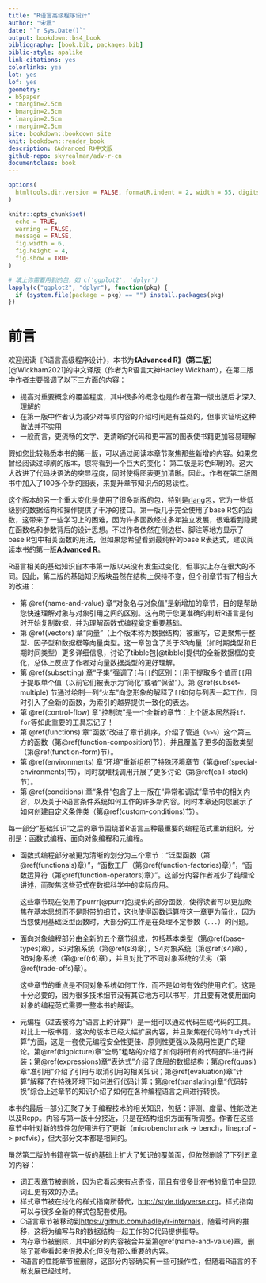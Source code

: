 ```yaml
--- 
title: "R语言高级程序设计"
author: "宋震"
date: "`r Sys.Date()`"
output: bookdown::bs4_book
bibliography: [book.bib, packages.bib]
biblio-style: apalike
link-citations: yes
colorlinks: yes
lot: yes
lof: yes
geometry:
- b5paper
- tmargin=2.5cm
- bmargin=2.5cm
- lmargin=2.5cm
- rmargin=2.5cm
site: bookdown::bookdown_site
knit: bookdown::render_book
description: 《Advanced R》中文版
github-repo: skyrealman/adv-r-cn
documentclass: book
---
```


```r
options(
  htmltools.dir.version = FALSE, formatR.indent = 2, width = 55, digits = 4
)

knitr::opts_chunk$set(
  echo = TRUE,
  warning = FALSE,
  message = FALSE,
  fig.width = 6,
  fig.height = 4,
  fig.show = TRUE
)

# 填上你需要用到的包，如 c('ggplot2', 'dplyr')
lapply(c("ggplot2", "dplyr"), function(pkg) {
  if (system.file(package = pkg) == "") install.packages(pkg)
})
```

# 前言 {-}

欢迎阅读《R语言高级程序设计》，本书为**《Advanced R》（第二版）**\index{Advanced R}[@Wickham2021]的中文译版（作者为R语言大神Hadley Wickham），在第二版中作者主要强调了以下三方面的内容：

- 提高对重要概念的覆盖程度，其中很多的概念也是作者在第一版出版后才深入理解的
- 在第一版中作者认为减少对每项内容的介绍时间是有益处的，但事实证明这种做法并不实用
- 一般而言，更流畅的文字、更清晰的代码和更丰富的图表使书籍更加容易理解

假如您比较熟悉本书的第一版，可以通过阅读本章节聚焦那些新增的内容。如果您曾经阅读过印刷的版本，您将看到一个巨大的变化：
第二版是彩色印刷的。这大大改进了代码块语法的突显程度，同时使得图表更加清晰。因此，作者在第二版图书中加入了100多个新的图表，来提升章节知识点的易读性。

这个版本的另一个重大变化是使用了很多新版的包，特别是[rlang](http://rlang.r-lib.org)包，它为一些低级别的数据结构和操作提供了干净的接口。第一版几乎完全使用了base R包的函数，这带来了一些学习上的困难，因为许多函数经过多年独立发展，很难看到隐藏在函数名和参数背后的设计思想。不过作者依然在侧边栏、脚注等地方显示了base R包中相关函数的用法，但如果您希望看到最纯粹的base R表达式，建议阅读本书的第一版[**Advanced R**](http://adv-r.had.co.nz)。

R语言相关的基础知识自本书第一版以来没有发生过变化，但事实上存在很大的不同。因此，第二版的基础知识版块虽然在结构上保持不变，但个别章节有了相当大的改进：

- 第 \@ref(name-and-value) 章“对象名与对象值”是新增加的章节，目的是帮助您快速理解对象与对象引用之间的区别。这有助于您更准确的判断R语言是何时开始复制数据，并为理解函数式编程奠定重要基础。
- 第 \@ref(vectors) 章“向量”（上个版本称为数据结构）被重写，它更聚焦于整型、因子型和数据框等向量类型。这一章包含了关于S3向量（如时期类型和日期时间类型）更多详细信息，讨论了tibble包[@tibble]提供的全新数据框的变化，总体上反应了作者对向量数据类型的更好理解。
- 第 \@ref(subsetting) 章“子集”强调了`[`与`[[`的区别：`[`用于提取多个值而`[[`用于提取单个值（以前它们被表示为“简化”或者“保留”）。第 \@ref(subset-multiple) 节通过绘制一列“火车”向您形象的解释了`[[`如何与列表一起工作，同时引入了全新的函数，为索引的越界提供一致化的表达。
- 第 \@ref(control-flow) 章“控制流”是一个全新的章节：上个版本居然将`if`、`for`等如此重要的工具忘记了！
- 第 \@ref(functions) 章“函数”改进了章节排序，介绍了管道（`%>%`）这个第三方的函数（第\@ref(function-composition)节），并且覆盖了更多的函数类型（第\@ref(function-form)节）。
- 第 \@ref(environments) 章“环境”重新组织了特殊环境章节（第\@ref(special-environments)节），同时就堆栈调用开展了更多讨论（第\@ref(call-stack)节）。
- 第 \@ref(conditions) 章“条件”包含了上一版在“异常和调试”章节中的相关内容，以及关于R语言条件系统如何工作的许多新内容。同时本章还向您展示了如何创建自定义条件类（第\@ref(custom-conditions)节）。

每一部分“基础知识”之后的章节围绕着R语言三种最重要的编程范式重新组织，分别是：函数式编程、面向对象编程和元编程。

- 函数式编程部分被更为清晰的划分为三个章节：“泛型函数（第\@ref(functionals)章）”，“函数工厂（第\@ref(function-factories)章）”，“函数运算符（第\@ref(function-operators)章）”。这部分内容作者减少了纯理论讲述，而聚焦这些范式在数据科学中的实际应用。

  这些章节现在使用了purrr[@purrr]包提供的部分函数，使得读者可以更加聚焦在基本思想而不是附带的细节，这也使得函数运算符这一章更为简化，因为当您使用基础泛型函数时，大部分的工作是在处理不定参数（`...`）的问题。

- 面向对象编程部分由全新的五个章节组成，包括基本类型（第\@ref(base-types)章），S3对象系统（第\@ref(s3)章），S4对象系统（第\@ref(s4)章），R6对象系统（第\@ref(r6)章），并且对比了不同对象系统的优劣（第\@ref(trade-offs)章）。

  这些章节的重点是不同对象系统如何工作，而不是如何有效的使用它们。这是十分必要的，因为很多技术细节没有其它地方可以书写，并且要有效使用面向对象的编程范式需要一整本书的解读。

- 元编程（过去被称为“语言上的计算”）是一组可以通过代码生成代码的工具。对比上一版书籍，这次的版本已经大幅扩展内容，并且聚焦在代码的“tidy式计算”方面，这是一套使元编程安全性更佳、原则性更强以及易用性更广的理论。第\@ref(bigpicture)章“全局”粗略的介绍了如何将所有的代码部件进行拼装；第\@ref(expressions)章“表达式”介绍了底层的数据结构；第\@ref(quasi)章“准引用”介绍了引用与取消引用的相关知识；第\@ref(evaluation)章“计算”解释了在特殊环境下如何进行代码计算；第\@ref(translating)章“代码转换”综合上述章节的知识介绍了如何在各种编程语言之间进行转换。

本书的最后一部分汇聚了关于编程技术的相关知识，包括：评测、度量、性能改进以及Rcpp。内容与第一版十分接近，只是在结构组织方面有所调整。作者在这些章节中针对新的软件包使用进行了更新（microbenchmark -> bench，lineprof -> profvis），但大部分文本都是相同的。

虽然第二版的书籍在第一版的基础上扩大了知识的覆盖面，但依然删除了下列五章的内容：

- 词汇表章节被删除，因为它看起来有点奇怪，而且有很多比在书的章节中呈现词汇更有效的办法。
- 样式章节被在线化的样式指南所替代，<http://style.tidyverse.org>。样式指南可以与很多全新的样式包配套使用。
- C语言章节被移动到<https://github.com/hadley/r-internals>，随着时间的推移，这将为编写与R的数据结构一起工作的C代码提供指导。
- 内存章节被删除，其中部分的内容被合并至第\@ref(name-and-value)章，删除了那些看起来很技术化但没有那么重要的内容。
- R语言的性能章节被删除，这部分内容确实有一些可操作性，但随着R语言的不断发展已经过时。